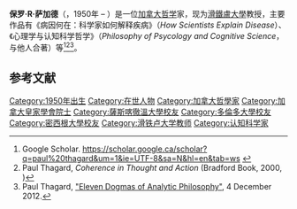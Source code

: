 {{Infobox philosopher
|region          = [[西方哲学|西方哲学]]
|era             = [[当代哲学|当代哲学]]
|image            =
|name             = Paul Thagard
|honorific_suffix = {{post-nominals|country=CAN|FRSC|size=100%}}
|birth_name       = Paul Richard Thagard
|birth_date       = {{birth date and age|1950|09|28|df=yes}}
|birth_place = 加拿大[[薩斯喀徹溫省|薩斯喀徹溫省]][[约克顿|约克顿]]
|spouse     = [[Ziva_Kunda|Ziva Kunda]]（2004年去世）
|education        = {{ubl | [[萨斯喀彻温大学|萨斯喀彻温大学]] ([[B.A.|B.A.]], 1971)<br>[[剑桥大学|剑桥大学]] ([[M.A.|M.A.]], 1973)<br>[[多倫多大學|多倫多大學]] ([[Ph.D.|Ph.D.]], 1977)<br>[[密歇根大学|密歇根大学]] ([[M.S.|M.S.]], 1985) }}
|school_tradition = [[自然主义|自然主义]]<ref name=PT/><br />[[真理融貫論|真理融貫論]]<ref>{{Cite web |url=https://plato.stanford.edu/entries/justep-coherence/ |title=Coherentist Theories of Epistemic Justification (Stanford Encyclopedia of Philosophy) |accessdate=2020-10-08 |archive-date=2020-11-22 |archive-url=https://web.archive.org/web/20201122035535/https://plato.stanford.edu/entries/justep-coherence/ |dead-url=no }}</ref>
|main_interests   = [[心灵哲学|心灵哲学]]<br/>[[认知科学|认知科学]]<br/>[[科学哲学|科学哲学]]
|notable_ideas    = [[Explanatory_coherence|Explanatory coherence]]
|influences       = [[查尔斯·桑德斯·皮尔士|查尔斯·桑德斯·皮尔士]]
|influenced       = [[Chris_Eliasmith|Chris Eliasmith]]
|doctoral_advisor = {{hlist | [[T. A._Goudge|T. A. Goudge]]<ref name="Doctoral Dissertations, 1977">{{cite journal |year=1977 |title=Doctoral Dissertations, 1977 |journal=The Review of Metaphysics |volume=31 |issue=1 |page=174 |issn=2154-1302 |jstor=20127042}}</ref> | [[Bas_van_Fraassen|Bas van Fraassen]]<ref name="Doctoral Dissertations, 1977"/>}}
|thesis_title     = Explanation and Scientific Inference<ref name="Doctoral Dissertations, 1977"/>
|thesis_year      = 1977
}}
'''保罗·R·萨加德'''（{{lang-en|Paul Richard Thagard}}，1950年 – ）是一位[[加拿大|加拿大]][[哲学|哲学]]家，现为[[滑鐵盧大學|滑鐵盧大學]]教授，主要作品有《病因何在：科学家如何解释疾病》（''How Scientists Explain Disease''）、《心理学与认知科学哲学》（''Philosophy of Psycology and Cognitive Science''，与他人合著）等<ref name=GS>Google Scholar. https://scholar.google.ca/scholar?q=paul%20thagard&um=1&ie=UTF-8&sa=N&hl=en&tab=ws {{Wayback|url=https://scholar.google.ca/scholar?q=paul%20thagard&um=1&ie=UTF-8&sa=N&hl=en&tab=ws |date=20201012025557 }}</ref><ref name=CTA>Paul Thagard, ''Coherence in Thought and Action'' (Bradford Book, 2000, {{ISBN|0-262-20131-3}})</ref><ref name=PT>Paul Thagard, [https://www.psychologytoday.com/blog/hot-thought/201212/eleven-dogmas-analytic-philosophy "Eleven Dogmas of Analytic Philosophy"], 4 December 2012.</ref>。

== 参考文献 ==
{{reflist}}
{{authority control}}
{{DEFAULTSORT:Thagard, Paul}}
[[Category:1950年出生|Category:1950年出生]]
[[Category:在世人物|Category:在世人物]]
[[Category:加拿大哲學家|Category:加拿大哲學家]]
[[Category:加拿大皇家學會院士|Category:加拿大皇家學會院士]]
[[Category:薩斯喀徹溫大學校友|Category:薩斯喀徹溫大學校友]]
[[Category:多倫多大學校友|Category:多倫多大學校友]]
[[Category:密西根大學校友|Category:密西根大學校友]]
[[Category:滑铁卢大学教师|Category:滑铁卢大学教师]]
[[Category:认知科学家|Category:认知科学家]]